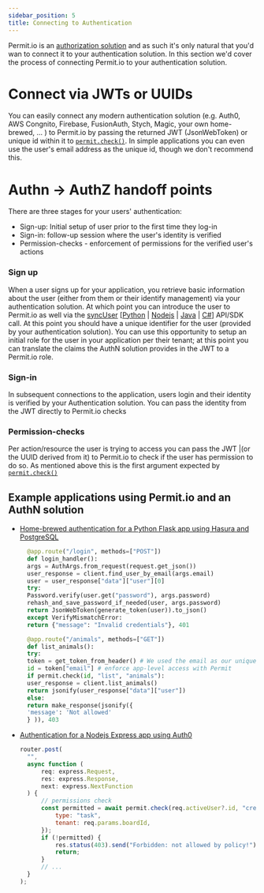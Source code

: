 ```yaml
---
sidebar_position: 5
title: Connecting to Authentication
---
```


Permit.io is an [authorization solution](/concepts/authorization_concepts#authorizationauthz-vs-authentication-authn) and as such it's only natural that you'd wan to connect it to your authentication solution.
In this section we'd cover the process of connecting Permit.io to your authentication solution.

# Connect via JWTs or UUIDs

You can easily connect any modern authentication solution (e.g. Auth0, AWS Congnito, Firebase, FusionAuth, Stych, Magic, your own home-brewed, ... ) to Permit.io by passing the returned JWT (JsonWebToken) or unique id within it to [`permit.check()`](/overview/connecting-your-app#select-your-language).
In simple applications you can even use the user's email address as the unique id, though we don't recommend this.

# Authn -> AuthZ handoff points

There are three stages for your users' authentication:

- Sign-up: Initial setup of user prior to the first time they log-in
- Sign-in: follow-up session where the user's identity is verified
- Permission-checks - enforcement of permissions for the verified user's actions

### Sign up

When a user signs up for your application, you retrieve basic information about the user (either from them or their identify management) via your authentication solution.
At which point you can introduce the user to Permit.io as well via the [syncUser](/reference/SDKs/Python/sync_user) [[Python](/reference/SDKs/Python/sync_user) | [Nodejs](/reference/SDKs/nodejs/sync_user) | [Java](/reference/SDKs/Java/sync_user) | [C#](/reference/SDKs/Dotnet/sync_user)] API/SDK call.
At this point you should have a unique identifier for the user (provided by your authentication solution).
You can use this opportunity to setup an initial role for the user in your application per their tenant; at this point you can translate the claims the AuthN solution provides in the JWT to a Permit.io role.

### Sign-in

In subsequent connections to the application, users login and their identity is verified by your Authentication solution.
You can pass the identity from the JWT directly to Permit.io checks

### Permission-checks

Per action/resource the user is trying to access you can pass the JWT |(or the UUID derived from it) to Permit.io to check if the user has permission to do so.
As mentioned above this is the first argument expected by [`permit.check()`](/tutorials/quickstart#check-for-permissions)

## Example applications using Permit.io and an AuthN solution

- [Home-brewed authentication for a Python Flask app using Hasura and PostgreSQL](https://github.com/permitio/permit-hasura-python-example)

  ```python
    @app.route("/login", methods=["POST"])
    def login_handler():
    args = AuthArgs.from_request(request.get_json())
    user_response = client.find_user_by_email(args.email)
    user = user_response["data"]["user"][0]
    try:
    Password.verify(user.get("password"), args.password)
    rehash_and_save_password_if_needed(user, args.password)
    return JsonWebToken(generate_token(user)).to_json()
    except VerifyMismatchError:
    return {"message": "Invalid credentials"}, 401

    @app.route("/animals", methods=["GET"])
    def list_animals():
    try:
    token = get_token_from_header() # We used the email as our unique identifier (in Prod a UUID would be better)
    id = token["email"] # enforce app-level access with Permit
    if permit.check(id, "list", "animals"):
    user_response = client.list_animals()
    return jsonify(user_response["data"]["user"])
    else:
    return make_response(jsonify({
    'message': 'Not allowed'
    } )), 403
  ```

- [Authentication for a Nodejs Express app using Auth0](https://github.com/permitio/todoapp-node)
  ```js
  router.post(
  	"",
  	async function (
  		req: express.Request,
  		res: express.Response,
  		next: express.NextFunction
  	) {
  		// permissions check
  		const permitted = await permit.check(req.activeUser?.id, "create", {
  			type: "task",
  			tenant: req.params.boardId,
  		});
  		if (!permitted) {
  			res.status(403).send("Forbidden: not allowed by policy!");
  			return;
  		}
  		// ...
  	}
  );
  ```

